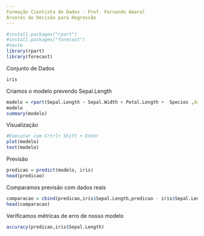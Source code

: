 ```yaml
---
Formação Cientista de Dados - Prof. Fernando Amaral
Árvores de Decisão para Regressão
---
```


```r
#install.packages("rpart")
#install.packages("forecast")
#teste
library(rpart)
library(forecast)
```
Conjunto de Dados
```r
iris
```
Criamos o modelo prevendo Sepal.Length
```r
modelo = rpart(Sepal.Length ~ Sepal.Width + Petal.Length +  Species ,data=iris)
modelo
summary(modelo)
```
Visualização
```r
#Executar com Crtrl+ Shift + Enter
plot(modelo)
text(modelo)
```
Previsão
```r
predicao = predict(modelo, iris)
head(predicao)
```
Comparamos previsão com dados reais
```r
comparacao = cbind(predicao,iris$Sepal.Length,predicao - iris$Sepal.Length )
head(comparacao)
```
Verificamos métricas de erro de nosso modelo
```r
accuracy(predicao,iris$Sepal.Length)
```

